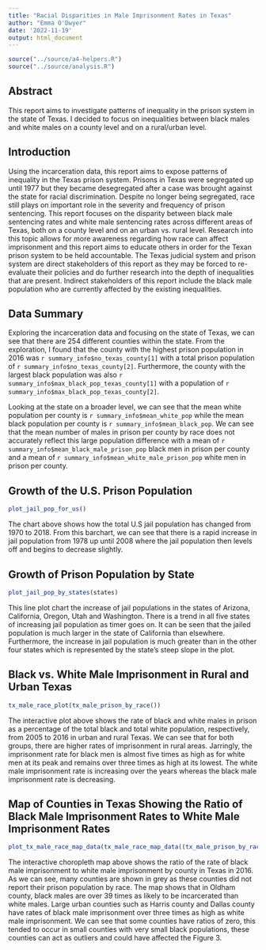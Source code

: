 ---
title: "Racial Disparities in Male Imprisonment Rates in Texas"
author: "Emma O'Dwyer"
date: '2022-11-19'
output: html_document
---

```{r echo=FALSE, eval=TRUE, message=FALSE}
source("../source/a4-helpers.R")
source("../source/analysis.R")
```

## Abstract

This report aims to investigate patterns of inequality in the prison system in the state of Texas. I decided to focus on inequalities between black males and white males on a county level and on a rural/urban level.

## Introduction

Using the incarceration data, this report aims to expose patterns of inequality in the Texas prison system. Prisons in Texas were segregated up until 1977 but they became desegregated after a case was brought against the state for racial discrimination. Despite no longer being segregated, race still plays on important role in the severity and frequency of prison sentencing. This report focuses on the disparity between black male sentencing rates and white male sentencing rates across different areas of Texas, both on a county level and on an urban vs. rural level. Research into this topic allows for more awareness regarding how race can affect imprisonment and this report aims to educate others in order for the Texan prison system to be held accountable. The Texas judicial system and prison system are direct stakeholders of this report as they may be forced to re-evaluate their policies and do further research into the depth of inequalities that are present. Indirect stakeholders of this report include the black male population who are currently affected by the existing inequalities.

## Data Summary

Exploring the incarceration data and focusing on the state of Texas, we can see that there are 254 different counties within the state. From the exploration, I found that the county with the highest prison population in 2016 was `r summary_info$no_texas_county[1]` with a total prison population of `r summary_info$no_texas_county[2]`. Furthermore, the county with the largest black population was also `r summary_info$max_black_pop_texas_county[1]` with a population of `r summary_info$max_black_pop_texas_county[2]`.

Looking at the state on a broader level, we can see that the mean white population per county is `r summary_info$mean_white_pop` while the mean black population per county is `r summary_info$mean_black_pop`. We can see that the mean number of males in prison per county by race does not accurately reflect this large population difference with a mean of `r summary_info$mean_black_male_prison_pop` black men in prison per county and a mean of `r summary_info$mean_white_male_prison_pop` white men in prison per county.

## Growth of the U.S. Prison Population

```{r section 3,echo=FALSE, message=FALSE}
plot_jail_pop_for_us()

```

The chart above shows how the total U.S jail population has changed from 1970 to 2018. From this barchart, we can see that there is a rapid increase in jail population from 1978 up until 2008 where the jail population then levels off and begins to decrease slightly.

## Growth of Prison Population by State

```{r section 4,echo=FALSE, message=FALSE}
plot_jail_pop_by_states(states)

```

This line plot chart the increase of jail populations in the states of Arizona, California, Oregon, Utah and Washington. There is a trend in all five states of increasing jail population as timer goes on. It can be seen that the jailed population is much larger in the state of California than elsewhere. Furthermore, the increase in jail population is much greater than in the other four states which is represented by the state's steep slope in the plot.

## Black vs. White Male Imprisonment in Rural and Urban Texas

```{r section 5,echo=FALSE, message=FALSE}
tx_male_race_plot(tx_male_prison_by_race())

```

The interactive plot above shows the rate of black and white males in prison as a percentage of the total black and total white population, respectively, from 2005 to 2016 in urban and rural Texas. We can see that for both groups, there are higher rates of imprisonment in rural areas. Jarringly, the imprisonment rate for black men is almost five times as high as for white men at its peak and remains over three times as high at its lowest. The white male imprisonment rate is increasing over the years whereas the black male imprisonment rate is decreasing.

## Map of Counties in Texas Showing the Ratio of Black Male Imprisonment Rates to White Male Imprisonment Rates

```{r section 6,echo=FALSE, message=FALSE}
plot_tx_male_race_map_data(tx_male_race_map_data((tx_male_prison_by_race())))

```

The interactive choropleth map above shows the ratio of the rate of black male imprisonment to white male imprisonment by county in Texas in 2016. As we can see, many counties are shown in grey as these counties did not report their prison population by race. The map shows that in Oldham county, black males are over 39 times as likely to be incarcerated than white males. Large urban counties such as Harris county and Dallas county have rates of black male imprisonment over three times as high as white male imprisonment. We can see that some counties have ratios of zero, this tended to occur in small counties with very small black populations, these counties can act as outliers and could have affected the Figure 3.
